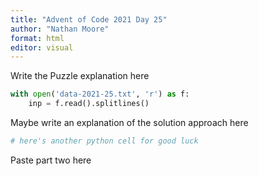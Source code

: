 ```yaml
---
title: "Advent of Code 2021 Day 25"
author: "Nathan Moore"
format: html
editor: visual
---
```


Write the Puzzle explanation here

```python

with open('data-2021-25.txt', 'r') as f:
    inp = f.read().splitlines()

```

Maybe write an explanation of the solution approach here

```python
# here's another python cell for good luck

```

Paste part two here
